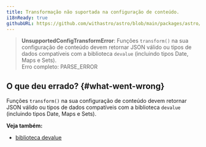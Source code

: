 ```yaml
---
title: Transformação não suportada na configuração de conteúdo.
i18nReady: true
githubURL: https://github.com/withastro/astro/blob/main/packages/astro/src/core/errors/errors-data.ts
---
```


> **UnsupportedConfigTransformError**: Funções `transform()` na sua configuração de conteúdo devem retornar JSON válido ou tipos de dados compatíveis com a biblioteca `devalue` (incluindo tipos Date, Maps e Sets).<br/>Erro completo: PARSE_ERROR
## O que deu errado? \{#what-went-wrong\}
Funções `transform()` na sua configuração de conteúdo devem retornar JSON válido ou tipos de dados compatíveis com a biblioteca `devalue` (incluindo tipos Date, Maps e Sets).

**Veja também:**
-  [biblioteca devalue](https://github.com/rich-harris/devalue)